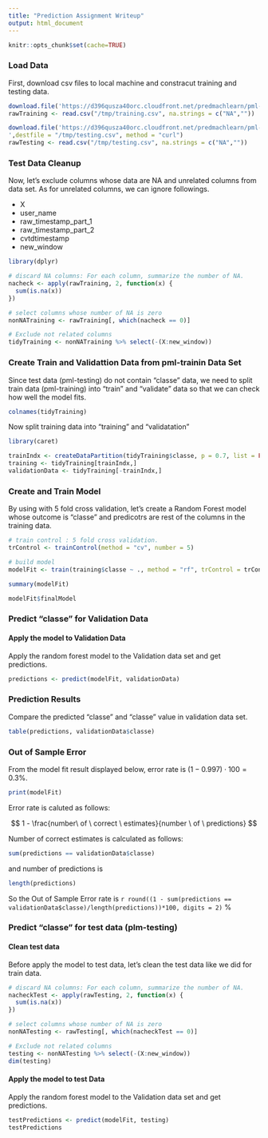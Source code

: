 ```yaml
---
title: "Prediction Assignment Writeup"
output: html_document
---
```

```r
knitr::opts_chunk$set(cache=TRUE)
```

### Load Data
First, download csv files to local machine and constracut training and testing data.

```r
download.file('https://d396qusza40orc.cloudfront.net/predmachlearn/pml-training.csv',destfile = "/tmp/training.csv", method = "curl")
rawTraining <- read.csv("/tmp/training.csv", na.strings = c("NA",""))

download.file('https://d396qusza40orc.cloudfront.net/predmachlearn/pml-testing.csv
',destfile = "/tmp/testing.csv", method = "curl")
rawTesting <- read.csv("/tmp/testing.csv", na.strings = c("NA",""))
```

### Test Data Cleanup
Now, let's exclude columns whose data are NA and unrelated columns from data set.
As for unrelated columns, we can ignore followings.

 - X
 - user_name
 - raw_timestamp_part_1
 - raw_timestamp_part_2
 - cvtdtimestamp
 - new_window
 
```r
library(dplyr)
```

```r
# discard NA columns: For each column, summarize the number of NA.
nacheck <- apply(rawTraining, 2, function(x) {
  sum(is.na(x))
})

# select columns whose number of NA is zero
nonNATraining <- rawTraining[, which(nacheck == 0)]

# Exclude not related columns
tidyTraining <- nonNATraining %>% select(-(X:new_window))

```

### Create Train and Validattion Data from pml-trainin Data Set
Since test data (pml-testing) do not contain "classe" data, we need to split train data (pml-training) into "train" and "validate" data so that we can check how well the model fits. 

```r
colnames(tidyTraining)
```

Now split training data into "training" and "validatation"

```r
library(caret)
```

```r
trainIndx <- createDataPartition(tidyTraining$classe, p = 0.7, list = FALSE)
training <- tidyTraining[trainIndx,]
validationData <- tidyTraining[-trainIndx,]
```


### Create and Train Model
By using with 5 fold cross validation, let's create a Random Forest model whose outcome is "classe" and predicotrs are rest of the columns in the training data.

```r
# train control : 5 fold cross validation.
trControl <- trainControl(method = "cv", number = 5)

# build model
modelFit <- train(training$classe ~ ., method = "rf", trControl = trControl, data = training)

summary(modelFit)

modelFit$finalModel
```

### Predict "classe" for Validation Data

#### Apply the model to Validation Data
Apply the random forest model to the Validation data set and get predictions.

```r
predictions <- predict(modelFit, validationData)
```


### Prediction Results
Compare the predicted "classe" and "classe" value in validation data set.

```r
table(predictions, validationData$classe)
```

### Out of Sample Error

From the model fit result displayed below,  error rate is $(1 - 0.997) \cdot 100 = 0.3\%$.

```r
print(modelFit)
```

Error rate is caluted as follows:

$$
1 - \frac{number\ of \ correct \ estimates}{number \ of \ predictions} 
$$

Number of correct estimates is calculated as follows:

```r
sum(predictions == validationData$classe)
```

and number of predictions is

```r
length(predictions)
```

So the Out of Sample Error rate is `r round((1 - sum(predictions == validationData$classe)/length(predictions))*100, digits = 2)` %

### Predict "classe" for test data (plm-testing)

#### Clean test data
Before apply the model to test data, let's clean the test data like we did for train data.

```r
# discard NA columns: For each column, summarize the number of NA.
nacheckTest <- apply(rawTesting, 2, function(x) {
  sum(is.na(x))
})

# select columns whose number of NA is zero
nonNATesting <- rawTesting[, which(nacheckTest == 0)]

# Exclude not related columns
testing <- nonNATesting %>% select(-(X:new_window))
dim(testing)
```

#### Apply the model to test Data
Apply the random forest model to the Validation data set and get predictions.

```r
testPredictions <- predict(modelFit, testing)
testPredictions
```

